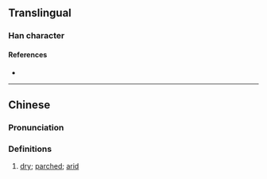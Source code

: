 {{character info}}
==Translingual==

===Han character===
{{Han char|rn=86|rad=火|as=13|sn=17|four=77809|canj=HBF|ids=⿱𦥯火}}

====References====
* {{Han ref|kx=0684.240|dkj=19462|hdz=32241.030|uh=71E2|ud=29154|bh=ED62|bd=60770}}

----

==Chinese==
{{zh-forms}}

===Pronunciation===
{{zh-pron
|m=xué
|c=hok6
|mc=
|oc=
|ma=
|cat=a
}}

===Definitions===
{{zh-hanzi}}

# [[dry]]; [[parched]]; [[arid]]